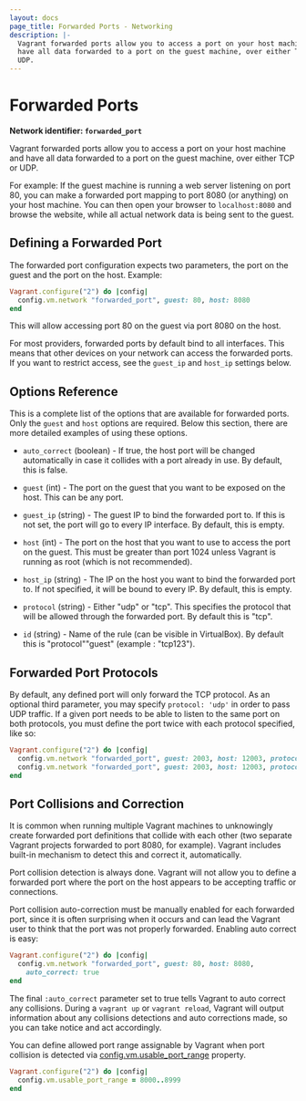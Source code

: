 ```yaml
---
layout: docs
page_title: Forwarded Ports - Networking
description: |-
  Vagrant forwarded ports allow you to access a port on your host machine and
  have all data forwarded to a port on the guest machine, over either TCP or
  UDP.
---
```


# Forwarded Ports

**Network identifier: `forwarded_port`**

Vagrant forwarded ports allow you to access a port on your host machine and have
all data forwarded to a port on the guest machine, over either TCP or UDP.

For example: If the guest machine is running a web server listening on port 80,
you can make a forwarded port mapping to port 8080 (or anything) on your host
machine. You can then open your browser to `localhost:8080` and browse the
website, while all actual network data is being sent to the guest.

## Defining a Forwarded Port

The forwarded port configuration expects two parameters, the port on the
guest and the port on the host. Example:

```ruby
Vagrant.configure("2") do |config|
  config.vm.network "forwarded_port", guest: 80, host: 8080
end
```

This will allow accessing port 80 on the guest via port 8080 on the host.

For most providers, forwarded ports by default bind to all interfaces. This
means that other devices on your network can access the forwarded ports.
If you want to restrict access, see the `guest_ip` and `host_ip` settings
below.

## Options Reference

This is a complete list of the options that are available for forwarded
ports. Only the `guest` and `host` options are required. Below this section,
there are more detailed examples of using these options.

- `auto_correct` (boolean) - If true, the host port will be changed
  automatically in case it collides with a port already in use. By
  default, this is false.

- `guest` (int) - The port on the guest that you want to be exposed on
  the host. This can be any port.

- `guest_ip` (string) - The guest IP to bind the forwarded port to. If
  this is not set, the port will go to every IP interface. By default,
  this is empty.

- `host` (int) - The port on the host that you want to use to access the
  port on the guest. This must be greater than port 1024 unless Vagrant
  is running as root (which is not recommended).

- `host_ip` (string) - The IP on the host you want to bind the forwarded
  port to. If not specified, it will be bound to every IP. By default,
  this is empty.

- `protocol` (string) - Either "udp" or "tcp". This specifies the protocol
  that will be allowed through the forwarded port. By default this is "tcp".

- `id` (string) - Name of the rule (can be visible in VirtualBox). By
  default this is "protocol""guest" (example : "tcp123").

## Forwarded Port Protocols

By default, any defined port will only forward the TCP protocol. As an optional
third parameter, you may specify `protocol: 'udp'` in order to pass UDP
traffic. If a given port needs to be able to listen to the same port on both
protocols, you must define the port twice with each protocol specified, like
so:

```ruby
Vagrant.configure("2") do |config|
  config.vm.network "forwarded_port", guest: 2003, host: 12003, protocol: "tcp"
  config.vm.network "forwarded_port", guest: 2003, host: 12003, protocol: "udp"
end
```

## Port Collisions and Correction

It is common when running multiple Vagrant machines to unknowingly create
forwarded port definitions that collide with each other (two separate
Vagrant projects forwarded to port 8080, for example). Vagrant includes
built-in mechanism to detect this and correct it, automatically.

Port collision detection is always done. Vagrant will not allow you to
define a forwarded port where the port on the host appears to be accepting
traffic or connections.

Port collision auto-correction must be manually enabled for each forwarded
port, since it is often surprising when it occurs and can lead the Vagrant
user to think that the port was not properly forwarded. Enabling auto correct
is easy:

```ruby
Vagrant.configure("2") do |config|
  config.vm.network "forwarded_port", guest: 80, host: 8080,
    auto_correct: true
end
```

The final `:auto_correct` parameter set to true tells Vagrant to auto
correct any collisions. During a `vagrant up` or `vagrant reload`, Vagrant
will output information about any collisions detections and auto corrections
made, so you can take notice and act accordingly.

You can define allowed port range assignable by Vagrant when port collision is
detected via [config.vm.usable_port_range](/vagrant/docs/vagrantfile/machine_settings) property.

```ruby
Vagrant.configure("2") do |config|
  config.vm.usable_port_range = 8000..8999
end
```
